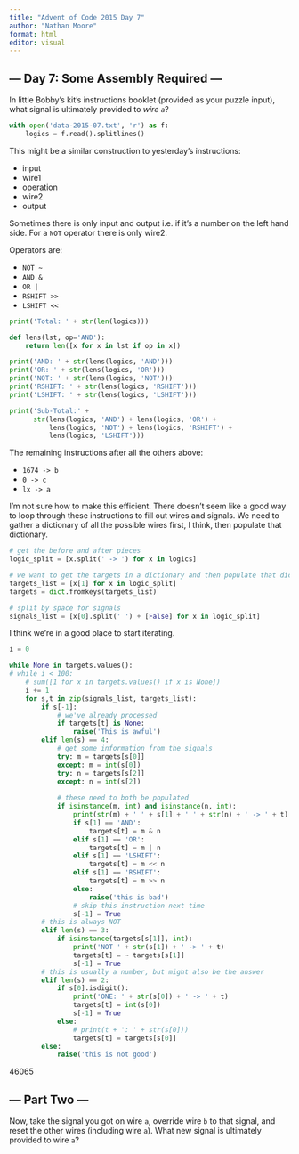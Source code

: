 ```yaml
---
title: "Advent of Code 2015 Day 7"
author: "Nathan Moore"
format: html
editor: visual
---
```


## --- Day 7: Some Assembly Required ---

In little Bobby's kit's instructions booklet (provided as your puzzle input), what signal is ultimately provided to *wire `a`*?

```python

with open('data-2015-07.txt', 'r') as f:
    logics = f.read().splitlines()

```

This might be a similar construction to yesterday's instructions:

-   input
-   wire1
-   operation
-   wire2
-   output

Sometimes there is only input and output i.e. if it's a number on the left hand side. For a `NOT` operator there is only wire2.

Operators are:

-   `NOT ~`
-   `AND &`
-   `OR |`
-   `RSHIFT >>`
-   `LSHIFT <<`

```python

print('Total: ' + str(len(logics)))

def lens(lst, op='AND'):
    return len([x for x in lst if op in x])

print('AND: ' + str(lens(logics, 'AND')))  
print('OR: ' + str(lens(logics, 'OR')))  
print('NOT: ' + str(lens(logics, 'NOT')))  
print('RSHIFT: ' + str(lens(logics, 'RSHIFT')))  
print('LSHIFT: ' + str(lens(logics, 'LSHIFT')))  

print('Sub-Total:' +  
      str(lens(logics, 'AND') + lens(logics, 'OR') + 
          lens(logics, 'NOT') + lens(logics, 'RSHIFT') + 
          lens(logics, 'LSHIFT')))

```

The remaining instructions after all the others above:

-   `1674 -> b`
-   `0 -> c`
-   `lx -> a`

I'm not sure how to make this efficient. There doesn't seem like a good way to loop through these instructions to fill out wires and signals. We need to gather a dictionary of all the possible wires first, I think, then populate that dictionary.

```python

# get the before and after pieces
logic_split = [x.split(' -> ') for x in logics]

# we want to get the targets in a dictionary and then populate that dictionary
targets_list = [x[1] for x in logic_split]
targets = dict.fromkeys(targets_list)

# split by space for signals
signals_list = [x[0].split(' ') + [False] for x in logic_split]

```

I think we're in a good place to start iterating.

```python

i = 0

while None in targets.values():
# while i < 100:  
    # sum([1 for x in targets.values() if x is None])
    i += 1
    for s,t in zip(signals_list, targets_list):
        if s[-1]:
            # we've already processed
            if targets[t] is None: 
                raise('This is awful')
        elif len(s) == 4:
            # get some information from the signals
            try: m = targets[s[0]]
            except: m = int(s[0])
            try: n = targets[s[2]]
            except: n = int(s[2])
            
            # these need to both be populated
            if isinstance(m, int) and isinstance(n, int):
                print(str(m) + ' ' + s[1] + ' ' + str(n) + ' -> ' + t)
                if s[1] == 'AND':
                    targets[t] = m & n
                elif s[1] == 'OR':
                    targets[t] = m | n
                elif s[1] == 'LSHIFT':
                    targets[t] = m << n
                elif s[1] == 'RSHIFT':
                    targets[t] = m >> n
                else: 
                    raise('this is bad')
                # skip this instruction next time
                s[-1] = True
        # this is always NOT
        elif len(s) == 3:
            if isinstance(targets[s[1]], int):
                print('NOT ' + str(s[1]) + ' -> ' + t)
                targets[t] = ~ targets[s[1]]
                s[-1] = True
        # this is usually a number, but might also be the answer
        elif len(s) == 2:
            if s[0].isdigit():
                print('ONE: ' + str(s[0]) + ' -> ' + t)
                targets[t] = int(s[0])
                s[-1] = True
            else: 
                # print(t + ': ' + str(s[0]))
                targets[t] = targets[s[0]]
        else:
            raise('this is not good')

```

46065

## --- Part Two ---

Now, take the signal you got on wire `a`, override wire `b` to that signal, and reset the other wires (including wire `a`). What new signal is ultimately provided to wire `a`?

```python

```
